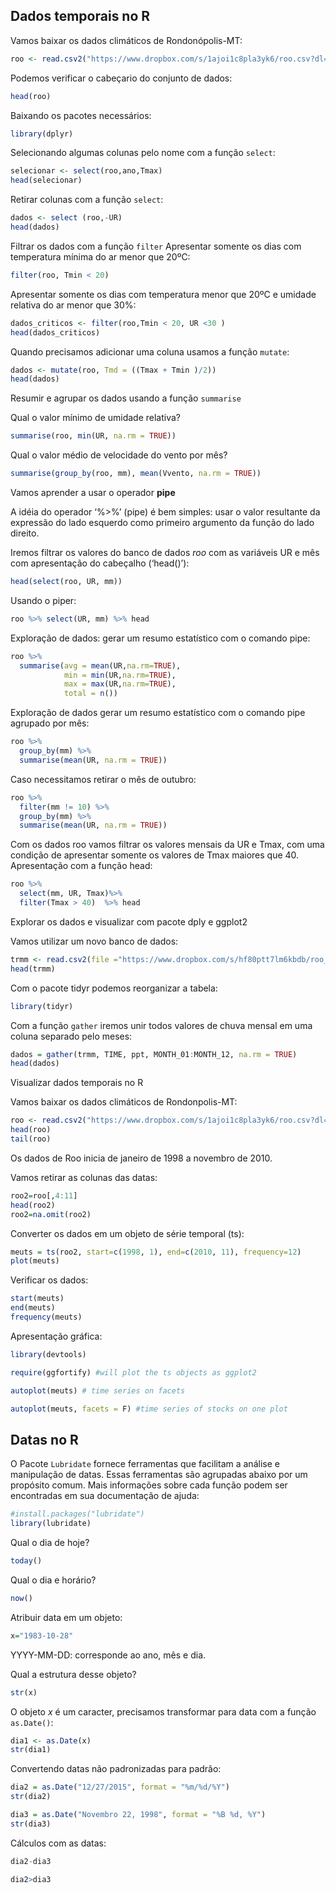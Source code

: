 ## Dados temporais no R

Vamos baixar os dados climáticos de Rondonópolis-MT:
```r
roo <- read.csv2("https://www.dropbox.com/s/1ajoi1c8pla3yk6/roo.csv?dl=1")
```

Podemos verificar o cabeçario do conjunto de dados:
```r
head(roo)
```

Baixando os pacotes necessários:
```r
library(dplyr)
```


Selecionando algumas colunas pelo nome com a função `select`:
```r
selecionar <- select(roo,ano,Tmax)
head(selecionar)
```


Retirar colunas com a função `select`:
```r
dados <- select (roo,-UR)
head(dados)
```

Filtrar os dados com a função `filter`
Apresentar somente os dias com temperatura mínima do ar menor que 20ºC:
```r
filter(roo, Tmin < 20)
```

Apresentar somente os dias com temperatura menor que 20ºC e umidade relativa do ar menor que 30%:
```r
dados_criticos <- filter(roo,Tmin < 20, UR <30 )
head(dados_criticos)
```

Quando precisamos adicionar uma coluna usamos a função `mutate`:
```r
dados <- mutate(roo, Tmd = ((Tmax + Tmin )/2))
head(dados)
```

Resumir e agrupar os dados usando a função `summarise`

Qual o valor mínimo de umidade relativa?
```r
summarise(roo, min(UR, na.rm = TRUE)) 
```

Qual o valor médio de velocidade do vento  por mês?
```r
summarise(group_by(roo, mm), mean(Vvento, na.rm = TRUE))
```


Vamos aprender a usar o operador **pipe**

A idéia do operador '%>%' (pipe) é bem simples: usar o valor resultante da expressão do lado esquerdo como primeiro argumento da função do lado direito.

Iremos filtrar os valores do banco de dados *roo* com as variáveis UR e mês com apresentação do cabeçalho ('head()'):
```r
head(select(roo, UR, mm))
```

Usando o piper:
```r
roo %>% select(UR, mm) %>% head
```

Exploração de dados:  gerar um resumo estatístico com o comando pipe:
```r
roo %>% 
  summarise(avg = mean(UR,na.rm=TRUE), 
            min = min(UR,na.rm=TRUE),
            max = max(UR,na.rm=TRUE),
            total = n())
```

Exploração de dados  gerar um resumo estatístico com o comando pipe agrupado por mês:
```r
roo %>% 
  group_by(mm) %>% 
  summarise(mean(UR, na.rm = TRUE))
```

Caso necessitamos retirar o mês de outubro:
```r
roo %>% 
  filter(mm != 10) %>% 
  group_by(mm) %>% 
  summarise(mean(UR, na.rm = TRUE))
```

Com os dados roo vamos filtrar os valores mensais da UR e Tmax, com uma condição de apresentar somente os valores de Tmax maiores que 40. Apresentação com a função head:
```r
roo %>%
  select(mm, UR, Tmax)%>%
  filter(Tmax > 40)  %>% head
```


Explorar os dados e visualizar com pacote dply e ggplot2

Vamos utilizar um novo banco de dados:
```r
trmm <- read.csv2(file ="https://www.dropbox.com/s/hf80ptt7lm6kbdb/roo_trmm.csv?dl=1", sep = "," )
head(trmm)
```

Com o pacote tidyr podemos reorganizar a tabela:
```r
library(tidyr)
```

Com a função `gather` iremos unir todos valores de chuva mensal em uma coluna separado pelo meses:
```r
dados = gather(trmm, TIME, ppt, MONTH_01:MONTH_12, na.rm = TRUE)
head(dados)
```

Visualizar dados temporais no R

Vamos baixar os dados climáticos de Rondonpolis-MT:
```r
roo <- read.csv2("https://www.dropbox.com/s/1ajoi1c8pla3yk6/roo.csv?dl=1")
head(roo)
tail(roo)
```


Os dados de Roo inicia de janeiro de 1998 a novembro de 2010.

Vamos retirar as colunas das datas:
```r
roo2=roo[,4:11]
head(roo2)
roo2=na.omit(roo2)
```

Converter os dados em um objeto de série temporal (ts):
```r
meuts = ts(roo2, start=c(1998, 1), end=c(2010, 11), frequency=12) 
plot(meuts)
```

Verificar os dados:
```r
start(meuts)
end(meuts)
frequency(meuts)
```

Apresentação gráfica:
```r
library(devtools)

require(ggfortify) #will plot the ts objects as ggplot2

autoplot(meuts) # time series on facets

autoplot(meuts, facets = F) #time series of stocks on one plot

```

## Datas no R

O Pacote `Lubridate` fornece ferramentas que facilitam a análise e manipulação de datas. Essas ferramentas são agrupadas abaixo por um propósito comum. Mais informações sobre cada função podem ser encontradas em sua documentação de ajuda:
```r
#install.packages("lubridate")
library(lubridate)
```

Qual o dia de hoje?
```r
today()
```

Qual o dia e horário?
```r
now()
```

Atribuir data em um objeto:
```r
x="1983-10-28"
```

YYYY-MM-DD: corresponde ao ano, mês e dia.

Qual a estrutura desse objeto?
```r
str(x)
```

O objeto *x* é um caracter, precisamos transformar para data com a função `as.Date()`:
```r
dia1 <- as.Date(x)
str(dia1)
```


Convertendo datas não padronizadas para padrão:
```r
dia2 = as.Date("12/27/2015", format = "%m/%d/%Y")
str(dia2)
```


```r
dia3 = as.Date("Novembro 22, 1998", format = "%B %d, %Y")
str(dia3)
```

Cálculos com as datas:
```r
dia2-dia3
```

```r
dia2>dia3
```
